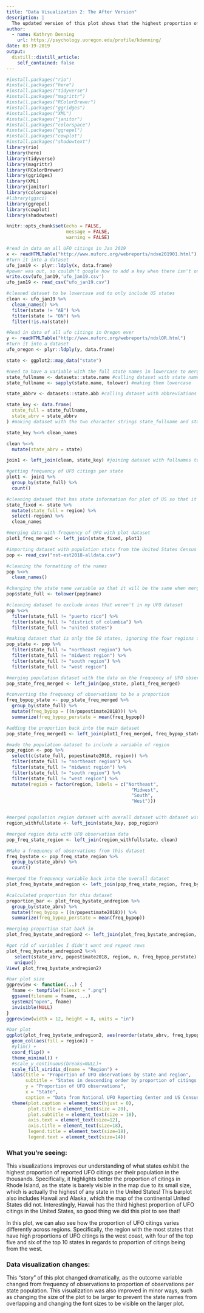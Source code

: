 ```yaml
---
title: "Data Visualization 2: The After Version"
description: |
  The updated version of this plot shows that the highest proportion of UFO citings generally occur in Western states, but that Rhode Island takes the number 1 spot!
author:
  - name: Kathryn Denning
    url: https://psychology.uoregon.edu/profile/kdenning/
date: 03-19-2019
output:
  distill::distill_article:
    self_contained: false
---
```


```r
#install.packages("rio")
#install.packages("here")
#install.packages("tidyverse")
#install.packages("magrittr")
#install.packages("RColorBrewer")
#install.packages("ggridges")
#install.packages("XML")
#install.packages("janitor")
#install.packages("colorspace")
#install.packages("ggrepel")
#install.packages("cowplot")
#install.packages("shadowtext")
library(rio)
library(here)
library(tidyverse)
library(magrittr)
library(RColorBrewer)
library(ggridges)
library(XML)
library(janitor)
library(colorspace)
#library(ggsci)
library(ggrepel)
library(cowplot)
library(shadowtext)

knitr::opts_chunk$set(echo = FALSE,
                      message = FALSE,
                      warning = FALSE)

#read in data on all UFO citings in Jan 2019
x <- readHTMLTable("http://www.nuforc.org/webreports/ndxe201901.html")
#Turn it into a dataset
ufo_jan19 <- plyr::ldply(x, data.frame)
#power was out, so couldn't google how to add a key when there isn't one - so just wrote it into a csv and added in excel
write.csv(ufo_jan19,'ufo_jan19.csv')
ufo_jan19 <- read_csv("ufo_jan19.csv")

#cleaned dataset to be lowercase and to only include US states
clean <- ufo_jan19 %>%
  clean_names() %>% 
  filter(state != "AB") %>% 
  filter(state != "ON") %>% 
  filter(!is.na(state))

#Read in data of all ufo citings in Oregon ever
y <- readHTMLTable("http://www.nuforc.org/webreports/ndxlOR.html")
#Turn it into a dataset
ufo_oregon <- plyr::ldply(y, data.frame)

state <- ggplot2::map_data("state")

#need to have a variable with the full state names in lowercase to merge datasets
state_fullname <- datasets::state.name #calling dataset with state names
state_fullname <- sapply(state.name, tolower) #making them lowercase

state_abbrv <- datasets::state.abb #calling dataset with abbreviations to use as key when merging dataset to get full names in main dataset so that it can be combined with dataset used to make map of US

state_key <- data.frame(
  state_full = state_fullname,
  state_abrv = state_abbrv
) #making dataset with the two character strings state_fullname and state_abbrv

state_key %<>% clean_names

clean %<>% 
  mutate(state_abrv = state)

join1 <- left_join(clean, state_key) #joining dataset with fullnames to cleaned ufo dataset

#getting frequency of UFO citings per state
plot1 <- join1 %>% 
  group_by(state_full) %>% 
  count()

#cleaning dataset that has state information for plot of US so that it can be merged
state_fixed <- state %>% 
  mutate(state_full = region) %>% 
  select(-region) %>% 
  clean_names

#merging data with frequency of UFO with plot dataset
plot1_freq_merged <- left_join(state_fixed, plot1)

#importing dataset with population stats from the United States Census Bureau
pop <- read_csv("nst-est2018-alldata.csv")

#cleaning the formatting of the names
pop %<>% 
  clean_names() 

#changing the state name variable so that it will be the same when merging later and making data lowercase
pop$state_full <- tolower(pop$name)

#cleaning dataset to exclude areas that weren't in my UFO dataset
pop %<>%
  filter(state_full != "puerto rico") %>% 
  filter(state_full != "district of columbia") %>% 
  filter(state_full != "united states")

#making dataset that is only the 50 states, ignoring the four regions for the moment
pop_state <- pop %>%
  filter(state_full != "northeast region") %>% 
  filter(state_full != "midwest region") %>% 
  filter(state_full != "south region") %>% 
  filter(state_full != "west region")

#merging population dataset with the data on the frequency of UFO observations
pop_state_freq_merged <- left_join(pop_state, plot1_freq_merged)

#converting the frequency of observations to be a proportion
freq_bypop_state <- pop_state_freq_merged %>% 
  group_by(state_full) %>% 
  mutate(freq_bypop = ((n/popestimate2018))) %>% 
  summarize(freq_bypop_perstate = mean(freq_bypop))

#adding the proportion back into the main dataset
pop_state_freq_merged1 <- left_join(plot1_freq_merged, freq_bypop_state)
```

```r
#made the population dataset to include a variable of region
pop_region <- pop %>%
  select(c(state_full, popestimate2018, region)) %>%  
  filter(state_full != "northeast region") %>% 
  filter(state_full != "midwest region") %>% 
  filter(state_full != "south region") %>% 
  filter(state_full != "west region") %>% 
  mutate(region = factor(region, labels = c("Northeast",
                                              "Midwest",
                                              "South",
                                              "West"))) 


#merged population region dataset with overall dataset with dataset with state names and regions to create key that can merge with the UFO obersevation dataset
region_withfullstate <- left_join(state_key, pop_region)

#merged region data with UFO observation data
pop_freq_state_region <- left_join(region_withfullstate, clean)

#Make a frequency of observations from this dataset
freq_bystate <- pop_freq_state_region %>% 
  group_by(state_abrv) %>% 
  count()

#merged the frequency variable back into the overall dataset
plot_freq_bystate_andregion <- left_join(pop_freq_state_region, freq_bystate)

#calculated proportion for this dataset
proportion_bar <- plot_freq_bystate_andregion %>% 
  group_by(state_abrv) %>% 
  mutate(freq_bypop = ((n/popestimate2018))) %>% 
  summarize(freq_bypop_perstate = mean(freq_bypop))

#merging proportion stat back in
plot_freq_bystate_andregion2 <- left_join(plot_freq_bystate_andregion, proportion_bar)

#got rid of variables I didn't want and repeat rows 
plot_freq_bystate_andregion2 %<>%
   select(state_abrv, popestimate2018, region, n, freq_bypop_perstate) %>% 
   unique()
View( plot_freq_bystate_andregion2)

#bar plot size
ggpreview <- function(...) {
  fname <- tempfile(fileext = ".png")
  ggsave(filename = fname, ...)
  system2("open", fname)
  invisible(NULL)
}
ggpreview(width = 12, height = 8, units = "in")
```
```r
#bar plot
ggplot(plot_freq_bystate_andregion2, aes(reorder(state_abrv, freq_bypop_perstate), (freq_bypop_perstate*1000))) +
  geom_col(aes(fill = region)) +
  #ylim() +
  coord_flip() +
  theme_minimal() +
  #scale_y_continuous(breaks=NULL)+
  scale_fill_viridis_d(name = "Region") +
  labs(title = "Proportion of UFO observations by state and region",
       subtitle = "States in descending order by proportion of citings per state population per 1000",
       y = "Proportion of UFO observations",
       x = "State",
       caption = "Data from National UFO Reporting Center and US Census Bureau") +
  theme(plot.caption = element_text(hjust = 0),
        plot.title = element_text(size = 20),
        plot.subtitle = element_text(size = 18),
        axis.text = element_text(size=12),
        axis.title = element_text(size=18),
        legend.title = element_text(size=18),
        legend.text = element_text(size=14))

```

### What you're seeing:
This visualizations improves our understanding of what states exhibit the highest proportion of reported UFO citings per their population in the thousands. Specifically, it highlights better the proportion of citings in Rhode Island, as the state is barely visible in the map due to its small size, which is actually the highest of any state in the United States! This barplot also includes Hawaii and Alaska, which the map of the continental United States did not. Interestingly, Hawaii has the third highest proportion of UFO citings in the United States, so good thing we did this plot to see that!

In this plot, we can also see how the proportion of UFO citings varies differently across regions. Specifically, the region with the most states that have high proportions of UFO citings is the west coast, with four of the top five and six of the top 10 states in regards to proportion of citings being from the west. 


### Data visualization changes: 
This "story" of this plot changed dramatically, as the outcome variable changed from frequency of observations to proportion of observations per state population. This visualization was also improved in minor ways, such as changing the size of the plot to be larger to prevent the state names from overlapping and changing the font sizes to be visible on the larger plot.
